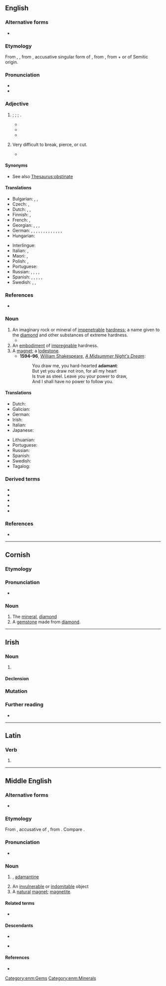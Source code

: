 ==English==
{{wikipedia}}

===Alternative forms===
* {{l|en|adamaunt}} {{qualifier|obsolete}}

===Etymology===
From {{inh|en|enm|adamant}}, {{m|enm|adamaunt}}, from {{der|en|la|adamantem||}}, accusative singular form of {{m|la|adamās||hard as steel}}, from {{der|en|grc|ἀδάμας||invincible}}, from {{m|grc|ἀ-||not}} + {{m|grc|δαμάζω||I tame}} or of Semitic origin.

===Pronunciation===
* {{IPA|en|/ˈæ.də.mənt/}}
* {{audio|en|En-us-adamant.ogg|Audio (US)}}

===Adjective===
{{en-adj}}

# {{lb|en|said of people and their conviction}} {{l|en|firm|Firm}}; {{l|en|unshakeable}}; {{l|en|unyielding}}; {{l|en|determined}}.
#* {{quote-book|en|title=Wildcatters: The True Story of how Conspiracy, Greed and the IRS ...|page=195|author=Charles Moncrief|year=2002|passage=Broiles and Kirkley were '''adamant''' about getting out of the lawsuit, but Mike and Dee were equally '''adamant''' about not wanting to sign a letter of apology}}
#* {{quote-book|en|title=Confessions of the Dyslexic Virgin|page=275|author=Cara E. C. Vermaak|year=2006|passage=Johan is determined to play the field and '''adamant''' about never committing.}}
#* {{quote-book|en|title=Maid to Match|page=94|author=Deeanne Gist|year=2010|passage=What good would such foolishness do a mountain man? But Pa had been '''adamant'''. Just as he'd been '''adamant''' about their reading, writing, numbers, geography, and languages. Just as he'd been '''adamant''' about using proper grammar}}
# {{lb|en|of an object}} Very difficult to break, pierce, or cut.
#* {{quote-text|en|year=1956|author=[[w:Arthur C. Clarke|Arthur C. Clarke]]|title=The City and the Stars|page=34
|passage=Unprotected matter, however '''adamant''', would have been ground to dust ages ago.}}

====Synonyms====
* See also [[Thesaurus:obstinate]]

====Translations====
{{trans-top|determined; unshakeable; unyielding}}
* Bulgarian: {{t+|bg|твърд}}, {{t+|bg|неподатлив}}, {{t+|bg|непреклонен}}
* Czech: {{t|cs|neoblomný}}, {{t|cs|neochvějný|m}}
* Dutch: {{t+|nl|onbuigzaam}}, {{t+|nl|onvermurwbaar}}, {{t+|nl|vastberaden}}
* Finnish: {{t+|fi|peräänantamaton}}, {{t+|fi|järkkymätön}}
* French: {{t+|fr|inflexible}}, {{t+|fr|catégorique}}
* Georgian: {{t|ka|მიზანდასახული}}, {{t|ka|ურყევი}}, {{t|ka|უდრეკი}}, {{t|ka|მტკიცე}}
* German: {{t+|de|unnachgiebig}}, {{t+|de|unerbittlich}}, {{t+|de|felsenfest}}, {{t+|de|rigoros}}, {{t+|de|hartnäckig}}, {{t+|de|stur}}, {{t|de|steinhart}}, {{t+|de|eisern}}, {{t+|de|fest}}, {{t+|de|unerschütterlich}}, {{t+|de|undurchdringbar}}, {{t|de|unüberwindbar}}, {{t|de|unverrückbar}}, {{t|de|sehr hart}}
* Hungarian: {{t+|hu|hajthatatlan}}
{{trans-mid}}
* Interlingue: {{t|ie|adamant}}
* Italian: {{t+|it|irremovibile}}, {{t+|it|ostinato|m}}
* Maori: {{t|mi|taumārō }}, {{t|mi|tōkeke}}
* Polish: {{t+|pl|nieustępliwy}}, {{t+|pl|zdecydowany}}
* Portuguese: {{t+|pt|adamantino}}
* Russian: {{t+|ru|непода́тливый}}, {{t+|ru|непрекло́нный}}, {{t+|ru|категори́чный}}, {{t+|ru|непоколеби́мый}}, {{t+|ru|твёрдый}} {{qualifier|как креме́нь}}
* Spanish: {{t+|es|firme}}, {{t+|es|categórico}}, {{t+|es|inflexible}}, {{t|es|impenetrable}}, {{t+|es|obstinado}}, {{t+|es|acérrimo}}
* Swedish: {{t+|sv|orubblig}}, {{t|sv|benhård}}, {{t+|sv|obeveklig}}
{{trans-bottom}}

===References===
* {{R:OneLook}}

===Noun===
{{en-noun}}

# An imaginary rock or mineral of [[impenetrable]] [[hardness]]; a name given to the [[diamond]] and other substances of extreme hardness.
#* {{quote-book
|en
|year=1582
|year_published=
|author=[[w:Robert Parsons (Jesuit)|Robert Parsons]]
|by=
|title=The first booke of the Christian exercise, appertayning to resolution
|url=http://books.google.com/books?id=gvbik25DcCgC&pg=PT144
|original=
|chapter=8
|section=
|isbn=
|edition=
|publisher=G. Flinton
|location=
|editor=
|volume=
|page=
|passage=This then is and alwayes hath ben the fashion of Worldlinges, & reprobate persons, to harden their hartes as an '''adamant''' stone, against anye thinge that shalbe tolde the for amendement of their lives, and for the savinge of their soules.
}}
# An [[embodiment]] of [[impregnable]] hardness.
# A [[magnet]]; a [[lodestone]].
#* '''1594&ndash;96''', [[w:William Shakespeare|William Shakespeare]], ''[[w:A Midsummer Night's Dream|A Midsummer Night's Dream]]'':
#*: You draw me, you hard-hearted '''adamant''':
#*: But yet you draw not iron, for all my heart
#*: Is true as steel. Leave you your power to draw,
#*: And I shall have no power to follow you.

====Translations====
{{trans-top|rock or mineral}}
* Dutch: {{t|nl|adamant}}
* Galician: {{t|gl|adamantium}}
* German: {{t+|de|adamant}}
* Irish: {{t|ga|adhmaint|f}}
* Italian: {{t+|it|adamantino}}
* Japanese: {{t+|ja|金剛|tr=kongō|sc=Jpan}}
{{trans-mid}}
* Lithuanian: {{t|lt|adamantas}}
* Portuguese: {{t+|pt|adamante|m}}
* Russian: {{t+|ru|адамант|m}}
* Spanish: {{t+|es|adamantino}}
* Swedish: {{t+|sv|adamant}}
* Tagalog: {{t|tl|adamantina}}
{{trans-bottom}}

{{trans-top|embodiment of hardness}}
{{trans-mid}}
{{trans-bottom}}

{{trans-see|magnet or loadstone|magnet|loadstone}}

===Derived terms===
* {{l|en|adamance|pos=n}}
* {{l|en|adamantane|pos=a}}
* {{l|en|adamantean|pos=a}}
* {{l|en|adamantine|pos=a}}
* {{l|en|adamantly|pos=adv}}

===References===
* {{R:Webster 1913}}

----

==Cornish==
{{wikipedia}}

===Etymology===

===Pronunciation===
* {{IPA|kw|/ˈadamant/}}

===Noun===
{{kw-noun|m|r|}}

# The [[mineral]], [[diamond]]
# A [[gemstone]] made from [[diamond]].

----

==Irish==

===Noun===
{{ga-noun|f|adamainte|adamaintí}}

# {{alternative form of|ga|adhmaint|t=adamant, lodestone; magnet}}

====Declension====
{{ga-decl-f2|a|damant|damainte|pl=damaintí}}

===Mutation===
{{ga-mut}}

===Further reading===
* {{R:ga:Ó Dónaill}}

----

==Latin==

===Verb===
{{la-verb-form|adamant}}

# {{inflection of|la|adamō||3|p|pres|actv|indc}}

----

==Middle English==

===Alternative forms===
* {{alter|enm|athamaunt|adamaunt|adamawnte|adamaunde|ademand}}

===Etymology===
From {{bor|enm|la|adamantem}}, accusative of {{m|la|adamās}}, from {{der|enm|grc|ἀδάμας}}. Compare {{m|enm|adamas}}.

===Pronunciation===
* {{IPA|enm|/ˈadəmant/|/ˈadəmau̯nt/}}

===Noun===
{{enm-noun}}

# {{l|en|adamant}}, [[adamantine]] {{gloss|valuable gemstone}}
# An [[invulnerable]] or [[indomitable]] object
# A [[natural]] [[magnet]]; [[magnetite]].

====Related terms====
* {{l|enm|adamantine}}

====Descendants====
* {{desc|en|adamant}}
* {{desc|sco|adamant}} {{q|obsolete}}

====References====
* {{R:MED Online|entry=adama(u)nt (n.) |id=MED445 |accessdate=2018-05-11}}

[[Category:enm:Gems]]
[[Category:enm:Minerals]]